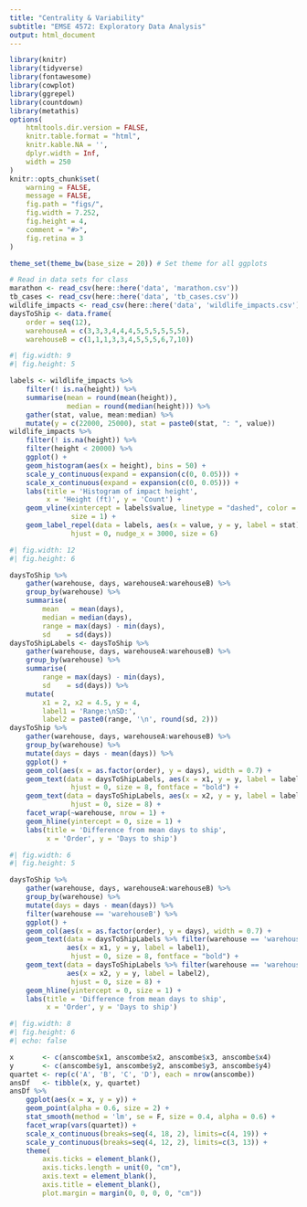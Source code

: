 ```yaml
---
title: "Centrality & Variability"
subtitle: "EMSE 4572: Exploratory Data Analysis"
output: html_document
---
```


```r
library(knitr)
library(tidyverse)
library(fontawesome)
library(cowplot)
library(ggrepel)
library(countdown)
library(metathis)
options(
    htmltools.dir.version = FALSE,
    knitr.table.format = "html",
    knitr.kable.NA = '',
    dplyr.width = Inf,
    width = 250
)
knitr::opts_chunk$set(
    warning = FALSE,
    message = FALSE,
    fig.path = "figs/",
    fig.width = 7.252,
    fig.height = 4,
    comment = "#>",
    fig.retina = 3
)

theme_set(theme_bw(base_size = 20)) # Set theme for all ggplots

# Read in data sets for class
marathon <- read_csv(here::here('data', 'marathon.csv'))
tb_cases <- read_csv(here::here('data', 'tb_cases.csv'))
wildlife_impacts <- read_csv(here::here('data', 'wildlife_impacts.csv'))
daysToShip <- data.frame(
    order = seq(12),
    warehouseA = c(3,3,3,4,4,4,5,5,5,5,5,5),
    warehouseB = c(1,1,1,3,3,4,5,5,5,6,7,10))
```

```r
#| fig.width: 9
#| fig.height: 5

labels <- wildlife_impacts %>%
    filter(! is.na(height)) %>%
    summarise(mean = round(mean(height)),
              median = round(median(height))) %>%
    gather(stat, value, mean:median) %>%
    mutate(y = c(22000, 25000), stat = paste0(stat, ": ", value))
wildlife_impacts %>%
    filter(! is.na(height)) %>%
    filter(height < 20000) %>% 
    ggplot() +
    geom_histogram(aes(x = height), bins = 50) +
    scale_y_continuous(expand = expansion(c(0, 0.05))) +
    scale_x_continuous(expand = expansion(c(0, 0.05))) +
    labs(title = 'Histogram of impact height',
         x = 'Height (ft)', y = 'Count') +
    geom_vline(xintercept = labels$value, linetype = "dashed", color = "red",
               size = 1) +
    geom_label_repel(data = labels, aes(x = value, y = y, label = stat),
               hjust = 0, nudge_x = 3000, size = 6)
```

```r
#| fig.width: 12
#| fig.height: 6

daysToShip %>%
    gather(warehouse, days, warehouseA:warehouseB) %>%
    group_by(warehouse) %>%
    summarise(
        mean   = mean(days),
        median = median(days),
        range = max(days) - min(days), 
        sd    = sd(days)) 
daysToShipLabels <- daysToShip %>%
    gather(warehouse, days, warehouseA:warehouseB) %>%
    group_by(warehouse) %>%
    summarise(
        range = max(days) - min(days),
        sd    = sd(days)) %>%
    mutate(
        x1 = 2, x2 = 4.5, y = 4,
        label1 = 'Range:\nSD:',
        label2 = paste0(range, '\n', round(sd, 2)))
daysToShip %>%
    gather(warehouse, days, warehouseA:warehouseB) %>%
    group_by(warehouse) %>%
    mutate(days = days - mean(days)) %>%
    ggplot() +
    geom_col(aes(x = as.factor(order), y = days), width = 0.7) +
    geom_text(data = daysToShipLabels, aes(x = x1, y = y, label = label1),
               hjust = 0, size = 8, fontface = "bold") +
    geom_text(data = daysToShipLabels, aes(x = x2, y = y, label = label2),
               hjust = 0, size = 8) +
    facet_wrap(~warehouse, nrow = 1) +
    geom_hline(yintercept = 0, size = 1) +
    labs(title = 'Difference from mean days to ship',
         x = 'Order', y = 'Days to ship')
```

```r
#| fig.width: 6
#| fig.height: 5

daysToShip %>%
    gather(warehouse, days, warehouseA:warehouseB) %>%
    group_by(warehouse) %>%
    mutate(days = days - mean(days)) %>%
    filter(warehouse == 'warehouseB') %>%
    ggplot() +
    geom_col(aes(x = as.factor(order), y = days), width = 0.7) +
    geom_text(data = daysToShipLabels %>% filter(warehouse == 'warehouseB'), 
              aes(x = x1, y = y, label = label1),
               hjust = 0, size = 8, fontface = "bold") +
    geom_text(data = daysToShipLabels %>% filter(warehouse == 'warehouseB'), 
              aes(x = x2, y = y, label = label2),
               hjust = 0, size = 8) +
    geom_hline(yintercept = 0, size = 1) +
    labs(title = 'Difference from mean days to ship',
         x = 'Order', y = 'Days to ship')
```

```r
#| fig.width: 8
#| fig.height: 6
#| echo: false

x       <- c(anscombe$x1, anscombe$x2, anscombe$x3, anscombe$x4)
y       <- c(anscombe$y1, anscombe$y2, anscombe$y3, anscombe$y4)
quartet <- rep(c('A', 'B', 'C', 'D'), each = nrow(anscombe))
ansDf   <- tibble(x, y, quartet)
ansDf %>%
    ggplot(aes(x = x, y = y)) +
    geom_point(alpha = 0.6, size = 2) +
    stat_smooth(method = 'lm', se = F, size = 0.4, alpha = 0.6) +
    facet_wrap(vars(quartet)) +
    scale_x_continuous(breaks=seq(4, 18, 2), limits=c(4, 19)) +
    scale_y_continuous(breaks=seq(4, 12, 2), limits=c(3, 13)) +
    theme(
        axis.ticks = element_blank(),
        axis.ticks.length = unit(0, "cm"),
        axis.text = element_blank(),
        axis.title = element_blank(),
        plot.margin = margin(0, 0, 0, 0, "cm"))
```
